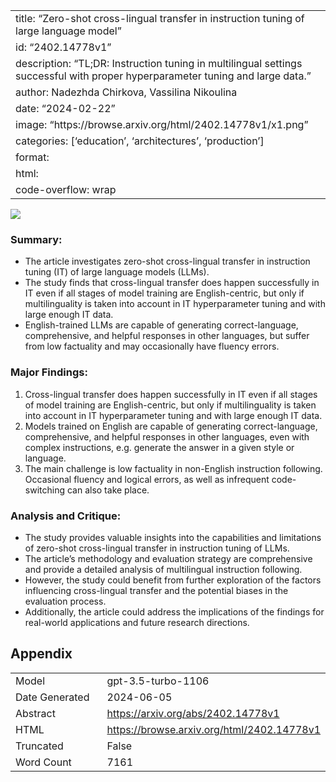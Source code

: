 
---
title: "Zero-shot cross-lingual transfer in instruction tuning of large language model"
id: "2402.14778v1"
description: "TL;DR: Instruction tuning in multilingual settings successful with proper hyperparameter tuning and large data."
author: Nadezhda Chirkova, Vassilina Nikoulina
date: "2024-02-22"
image: "https://browse.arxiv.org/html/2402.14778v1/x1.png"
categories: ['education', 'architectures', 'production']
format:
  html:
    code-overflow: wrap
---

![](https://browse.arxiv.org/html/2402.14778v1/x1.png)

### Summary:
- The article investigates zero-shot cross-lingual transfer in instruction tuning (IT) of large language models (LLMs).
- The study finds that cross-lingual transfer does happen successfully in IT even if all stages of model training are English-centric, but only if multilinguality is taken into account in IT hyperparameter tuning and with large enough IT data.
- English-trained LLMs are capable of generating correct-language, comprehensive, and helpful responses in other languages, but suffer from low factuality and may occasionally have fluency errors.

### Major Findings:
1. Cross-lingual transfer does happen successfully in IT even if all stages of model training are English-centric, but only if multilinguality is taken into account in IT hyperparameter tuning and with large enough IT data.
2. Models trained on English are capable of generating correct-language, comprehensive, and helpful responses in other languages, even with complex instructions, e.g. generate the answer in a given style or language.
3. The main challenge is low factuality in non-English instruction following. Occasional fluency and logical errors, as well as infrequent code-switching can also take place.

### Analysis and Critique:
- The study provides valuable insights into the capabilities and limitations of zero-shot cross-lingual transfer in instruction tuning of LLMs.
- The article's methodology and evaluation strategy are comprehensive and provide a detailed analysis of multilingual instruction following.
- However, the study could benefit from further exploration of the factors influencing cross-lingual transfer and the potential biases in the evaluation process.
- Additionally, the article could address the implications of the findings for real-world applications and future research directions.

## Appendix

|          |          |
|----------|----------|
| Model     | gpt-3.5-turbo-1106       |
| Date Generated     | 2024-06-05       |
| Abstract | [https://arxiv.org/abs/2402.14778v1](https://arxiv.org/abs/2402.14778v1)        |
| HTML     | [https://browse.arxiv.org/html/2402.14778v1](https://browse.arxiv.org/html/2402.14778v1)       |
| Truncated       | False       |
| Word Count       | 7161       |